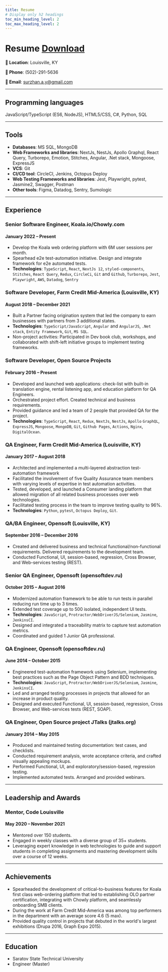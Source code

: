 ```yaml
---
title: Resume
# Display only h2 headings
toc_min_heading_level: 2
toc_max_heading_level: 2
---
```


# Resume <a href="/resume.pdf" className="button button--outline button--info margin-left--md" download="Andrei_Surzhan_Resume.pdf"  target="_blank">Download</a>



**📍 Location**: Louisville, KY

**📱 Phone**: (502)-291-5636

**📧 Email**: surzhan.a.y@gmail.com

----

## Programming languages
JavaScript/TypeScript (ES6, NodeJS), HTML5/CSS, C#, Python, SQL

----

## Tools
 - **Databases**: MS SQL, MongoDB
 - **Web Frameworks and libraries**: NextJs, NestJs, Apollo Graphql, React Query, Turborepo, Emotion, Stitches, Angular, .Net stack, Mongoose, ExpressJS
 - **VCS**: Git
 - **CI/CD tool**: CircleCI, Jenkins, Octopus Deploy
 - **Web Testing Frameworks and libraries**: Jest, Playwright, pytest, Jasmine2, Swagger, Postman
 - **Other tools**: Figma, Datadog, Sentry, Sumologic

----

## Experience

### Senior Software Engineer, Koala.io/Chowly.com
#### January 2022 – Present

- Develop the Koala web ordering platform with 6M user sessions per month.
- Spearhead e2e test-automation initiative. Design and integrate framework for e2e automated tests.
- **Technologies**: `TypeScript`, `React`, `NextJs 12`, `styled-components`, `Stitches`, `React Query`, `Redux`, `CircleCi`, `Git` and `Github`, `Turborepo`, `Jest`, `Playwright`, `AWS`, `Datadog`, `Sentry`


### Software Developer, Farm Credit Mid-America (Louisville, KY)
#### August 2018 – December 2021

- Built a Partner facing origination system that led the company to earn businesses with partners from 3 additional states.
- **Technologies**: `TypeScript/JavaScript`, `Angular` and `AngularJS`, `.Net stack`, `Entity Framework`, `Git`, `MS SQL`.
- Non-project activities: Participated in Dev book club, workshops, and collaborated with shift-left initiative groups to implement testing frameworks.


### Software Developer, Open Source Projects
#### February 2016 – Present

- Developed and launched web applications: check-list with built-in translation engine, rental listening app, and education platform for QA Engineers.
- Orchestrated project effort. Created technical and business requirements.
- Provided guidance and led a team of 2 people that provided QA for the project.
- **Technologies**: `TypeScript`, `React`, `Redux`, `NextJs`, `NestJs`, `Apollo` `GraphQL`, `ExpressJS`, `Mongoose`, `MongoDB`, `Git`, `Github Pages`, `Actions`, `Nginx`, `DigitalOcean`.


### QA Engineer, Farm Credit Mid-America (Louisville, KY)
#### January 2017 – August 2018

- Architected and implemented a multi-layered abstraction test-automation framework
- Facilitated the involvement of five Quality Assurance team members with varying levels of expertise in test automation activities.
- Tested, developed, and launched a Consumer landing platform that allowed migration of all related business processes over web technologies.
- Facilitated testing process in the team to improve testing quality to 96%.
- **Technologies**: `Python`, `pytest`, `Octopus Deploy`, `Git`.


### QA/BA Engineer, Opensoft (Louisville, KY)
#### September 2016 – December 2016

- Created and delivered business and technical functional/non-functional requirements. Delivered requirements to the development team.
- Conducted Functional, UI, session-based, regression, Cross Browser, and Web-services testing (REST).


### Senior QA Engineer, Opensoft (opensoftdev.ru)
#### October 2015 – August 2016

- Modernized automation framework to be able to run tests in parallel reducing run time up to 3 times.
- Extended test coverage up to 500 isolated, independent UI tests.
- **Technologies**: `JavaScript`, `Protractor/WebDriverJS/Selenium`, `Jasmine`, `JenkinsCI`.
- Designed and integrated a traceability matrix to capture test automation metrics.
- Coordinated and guided 1 Junior QA professional.



### QA Engineer, Opensoft (opensoftdev.ru)
#### June 2014 – October 2015

- Engineered test-automation framework using Selenium, implementing best practices such as the Page Object Pattern and BDD techniques.
- **Technologies**: `JavaScript`, `Protractor/WebDriverJS/Selenium`, `Jasmine`, `JenkinsCI`.
- Led and arranged testing processes in projects that allowed for an increase in product quality.
- Designed and executed Functional, UI, session-based, regression, Cross Browser, and Web-services tests (REST, SOAP).


### QA Engineer, Open Source project JTalks (jtalks.org)
#### January 2014 – May 2015

- Produced and maintained testing documentation: test cases, and checklists.
- Conducted requirement analysis, wrote acceptance criteria, and crafted visually appealing mockups.
- Performed Functional, UI, and exploratory/session-based, regression testing.
- Implemented automated tests. Arranged and provided webinars.

----

## Leadership and Awards

### Mentor, Code Louisville
#### May 2020 – November 2021

- Mentored over 150 students.
- Engaged in weekly classes with a diverse group of 35+ students.
- Leveraging expert knowledge in web technologies to guide and support students in completing assignments and mastering development skills over a course of 12 weeks.

----

## Achievements

- Spearheaded the development of critical-to-business features for Koala first class web-ordering platform that led to establishing OLO partner certification, integrating with Chowly platform, and seamlessly onboarding SMB clients.
- During the work at Farm Credit Mid-America was among top performers in the department with an average score 4.6 (5 max).
- Provided quality control in projects that debuted in the world's largest exhibitions (Drupa 2016, Graph Expo 2015).

----

## Education

- Saratov State Technical University
- Engineer (Master)